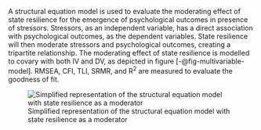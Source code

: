 A structural equation model is used to evaluate the moderating effect of state resilience for the emergence of psychological outcomes in presence of stressors. Stressors, as an independent variable, has a direct association with psychological outcomes, as the dependent variables. State resilience will then moderate stressors and psychological outcomes, creating a tripartite relationship. The moderating effect of state resilience is modelled to covary with both IV and DV, as depicted in figure [-@fig-multivariable-model]. RMSEA, CFI, TLI, SRMR, and R^2^ are measured to evaluate the goodness of fit.

::: {#fig-multivariable-model width=80%}
![Simplified representation of the structural equation model with state resilience as a moderator](../../fig/multivariable-model.png)
:::
